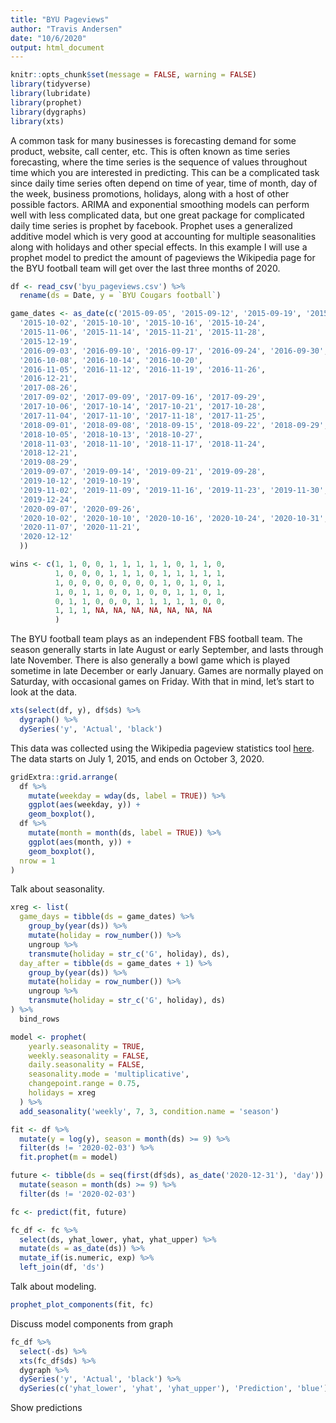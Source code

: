 ---
title: "BYU Pageviews"
author: "Travis Andersen"
date: "10/6/2020"
output: html_document
---

```{r, message = FALSE, warning = FALSE}
knitr::opts_chunk$set(message = FALSE, warning = FALSE)
library(tidyverse)
library(lubridate)
library(prophet)
library(dygraphs)
library(xts)
```

A common task for many businesses is forecasting demand for some product, website, call center, etc. This is often known as time series forecasting, where the time series is the sequence of values throughout time which you are interested in predicting. This can be a complicated task since daily time series often depend on time of year, time of month, day of the week, business promotions, holidays, along with a host of other possible factors. ARIMA and exponential smoothing models can perform well with less complicated data, but one great package for complicated daily time series is prophet by facebook. Prophet uses a generalized additive model which is very good at accounting for multiple seasonalities along with holidays and other special effects. In this example I will use a prophet model to predict the amount of pageviews the Wikipedia page for the BYU football team will get over the last three months of 2020. 

```{r}
df <- read_csv('byu_pageviews.csv') %>% 
  rename(ds = Date, y = `BYU Cougars football`)

game_dates <- as_date(c('2015-09-05', '2015-09-12', '2015-09-19', '2015-09-26',
  '2015-10-02', '2015-10-10', '2015-10-16', '2015-10-24',
  '2015-11-06', '2015-11-14', '2015-11-21', '2015-11-28', 
  '2015-12-19',
  '2016-09-03', '2016-09-10', '2016-09-17', '2016-09-24', '2016-09-30',
  '2016-10-08', '2016-10-14', '2016-10-20',
  '2016-11-05', '2016-11-12', '2016-11-19', '2016-11-26',
  '2016-12-21',
  '2017-08-26',
  '2017-09-02', '2017-09-09', '2017-09-16', '2017-09-29',
  '2017-10-06', '2017-10-14', '2017-10-21', '2017-10-28',
  '2017-11-04', '2017-11-10', '2017-11-18', '2017-11-25',
  '2018-09-01', '2018-09-08', '2018-09-15', '2018-09-22', '2018-09-29',
  '2018-10-05', '2018-10-13', '2018-10-27',
  '2018-11-03', '2018-11-10', '2018-11-17', '2018-11-24',
  '2018-12-21',
  '2019-08-29',
  '2019-09-07', '2019-09-14', '2019-09-21', '2019-09-28',
  '2019-10-12', '2019-10-19',
  '2019-11-02', '2019-11-09', '2019-11-16', '2019-11-23', '2019-11-30',
  '2019-12-24',
  '2020-09-07', '2020-09-26',
  '2020-10-02', '2020-10-10', '2020-10-16', '2020-10-24', '2020-10-31', 
  '2020-11-07', '2020-11-21',
  '2020-12-12'
  ))

wins <- c(1, 1, 0, 0, 1, 1, 1, 1, 1, 0, 1, 1, 0,
          1, 0, 0, 0, 1, 1, 1, 0, 1, 1, 1, 1, 1,
          1, 0, 0, 0, 0, 0, 0, 0, 1, 0, 1, 0, 1,
          1, 0, 1, 1, 0, 0, 1, 0, 0, 1, 1, 0, 1,
          0, 1, 1, 0, 0, 0, 1, 1, 1, 1, 1, 0, 0,
          1, 1, 1, NA, NA, NA, NA, NA, NA, NA 
          )
```

The BYU football team plays as an independent FBS football team. The season generally starts in late August or early September, and lasts through late November. There is also generally a bowl game which is played sometime in late December or early January. Games are normally played on Saturday, with occasional games on Friday. With that in mind, let's start to look at the data. 

```{r}
xts(select(df, y), df$ds) %>% 
  dygraph() %>% 
  dySeries('y', 'Actual', 'black')
```

This data was collected using the Wikipedia pageview statistics tool [here](https://pageviews.toolforge.org/?project=en.wikipedia.org&platform=all-access&agent=user&redirects=0&range=latest-20&pages=BYU_Cougars_football). The data starts on July 1, 2015, and ends on October 3, 2020. 

```{r}
gridExtra::grid.arrange(
  df %>%  
    mutate(weekday = wday(ds, label = TRUE)) %>% 
    ggplot(aes(weekday, y)) +
    geom_boxplot(),
  df %>% 
    mutate(month = month(ds, label = TRUE)) %>% 
    ggplot(aes(month, y)) +
    geom_boxplot(),
  nrow = 1
)
```

Talk about seasonality. 

```{r}
xreg <- list(
  game_days = tibble(ds = game_dates) %>% 
    group_by(year(ds)) %>% 
    mutate(holiday = row_number()) %>% 
    ungroup %>% 
    transmute(holiday = str_c('G', holiday), ds),
  day_after = tibble(ds = game_dates + 1) %>% 
    group_by(year(ds)) %>% 
    mutate(holiday = row_number()) %>% 
    ungroup %>% 
    transmute(holiday = str_c('G', holiday), ds)
) %>% 
  bind_rows

model <- prophet(
    yearly.seasonality = TRUE, 
    weekly.seasonality = FALSE, 
    daily.seasonality = FALSE,
    seasonality.mode = 'multiplicative',
    changepoint.range = 0.75,
    holidays = xreg
  ) %>% 
  add_seasonality('weekly', 7, 3, condition.name = 'season')

fit <- df %>% 
  mutate(y = log(y), season = month(ds) >= 9) %>% 
  filter(ds != '2020-02-03') %>% 
  fit.prophet(m = model)

future <- tibble(ds = seq(first(df$ds), as_date('2020-12-31'), 'day')) %>% 
  mutate(season = month(ds) >= 9) %>% 
  filter(ds != '2020-02-03')

fc <- predict(fit, future)

fc_df <- fc %>% 
  select(ds, yhat_lower, yhat, yhat_upper) %>% 
  mutate(ds = as_date(ds)) %>% 
  mutate_if(is.numeric, exp) %>% 
  left_join(df, 'ds')
```

Talk about modeling. 

```{r}
prophet_plot_components(fit, fc)
```

Discuss model components from graph

```{r}
fc_df %>% 
  select(-ds) %>% 
  xts(fc_df$ds) %>% 
  dygraph %>% 
  dySeries('y', 'Actual', 'black') %>% 
  dySeries(c('yhat_lower', 'yhat', 'yhat_upper'), 'Prediction', 'blue')
```

Show predictions
